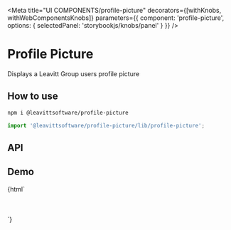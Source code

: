 

<Meta
  title="UI COMPONENTS/profile-picture"
  decorators={[withKnobs, withWebComponentsKnobs]}
  parameters={{ component: 'profile-picture', options: { selectedPanel: 'storybookjs/knobs/panel' } }}
/>

# Profile Picture

Displays a Leavitt Group users profile picture

## How to use

```bash
npm i @leavittsoftware/profile-picture
```

```js
import '@leavittsoftware/profile-picture/lib/profile-picture';
```

## API

<Props of="profile-picture" />

## Demo

<Preview withToolbar>
  <Story name="Docs" height="400px">
    {html`
      <profile-picture size="64" personId="771130" shape="square"> </profile-picture>
      <br />
      <br />
      <profile-picture size="128" personId="11056" shape="circle"> </profile-picture>
      <br />
      <br />
      <profile-picture size="128" personId="1" shape="circle"> </profile-picture>
    `}
  </Story>
</Preview>
